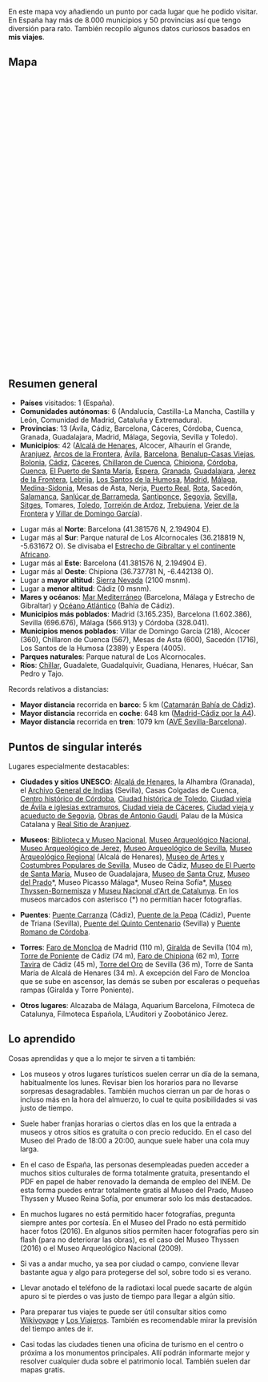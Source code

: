 {{headerleaflet|1=Viajes}}
{{vt|1=vuelta-a-espana/vuelta-a-espana|2=Vuelta a España}}
{{vt|1=viajar-por-carretera|2=Viajar por carretera}}

En este mapa voy añadiendo un punto por cada lugar que he podido visitar. En España hay más de 8.000 municipios y 50 provincias así que tengo diversión para rato. También recopilo algunos datos curiosos basados en '''mis viajes'''.

== Mapa ==

<div id="map" style="float: right;width: 100%;height: 600px;"></div>

<script type="text/javascript">
    // http://leafletjs.com/examples/custom-icons.html
    
    var places = [
        ["Alcalá de Henares", 40.482093, -3.367031], 
        ["Alcocer", 40.471111, -2.609722], 
        ["Alhaurín el Grande", 36.642119, -4.687833], 
        ["Aranjuez", 40.033333, -3.616666], 
        ["Arcos de la Frontera", 36.748294, -5.806313], 
        ["Ávila", 40.65, -4.683333], 
        ["Barcelona", 41.403076, 2.173695], 
        ["Benalup-Casas Viejas", 36.343779, -5.817190], 
        ["Bolonia", 36.090087, -5.774392], 
        ["Cádiz", 36.529824, -6.292721], 
        ["Cáceres", 39.475111, -6.371400], 
        ["Chillaron de Cuenca", 40.10472, -2.22138], 
        ["Chipiona", 36.737781, -6.442138], 
        ["Córdoba", 37.877220, -4.778585], 
        ["Cuenca", 40.071666, -2.135], 
        ["El Puerto de Santa María", 36.598129, -6.223777], 
        ["Espera", 36.866667, -5.8], 
        ["Granada", 37.177050, -3.589184], 
        ["Guadalajara", 40.633056, -3.166667], 
        ["Jerez de la Frontera", 36.690360, -6.147455], 
        ["Lebrija", 36.918861, -6.084326], 
        ["Los Santos de la Humosa", 40.501948, -3.259705], 
        ["Madrid", 40.416957, -3.703478], 
        ["Málaga", 36.721217, -4.414778], 
        ["Medina-Sidonia", 36.457671, -5.927273], 
        ["Mesas de Asta", 36.788874, -6.171564], 
        ["Nerja", 36.772717, -3.880040], 
        ["Puerto Real", 36.529167, -6.191944], 
        ["Rota", 36.622863,-6.359959], 
        ["Sacedón", 40.48222, -2.73166], 
        ["Salamanca", 40.965, -5.663889], 
        ["Sanlúcar de Barrameda", 36.77888, -6.35388], 
        ["Santiponce", 37.444042, -6.045367], 
        ["Segovia", 40.948, -4.1177], 
        ["Sevilla", 37.386128, -5.992103], 
        ["Sierra Nevada", 37.095596, -3.399980], 
        ["Sitges", 41.237124, 1.805857], 
        ["Toledo", 39.8603, -4.0175], 
        ["Tomares", 37.374252, -6.029259], 
        ["Torrejón de Ardoz", 40.45, -3.483056], 
        ["Trebujena", 36.869315, -6.176710], 
        ["Vejer de la Frontera", 36.252572, -5.964009], 
        ["Villar de Domingo García", 40.238333, -2.294166], 
    ];

    var map = L.map('map').setView([40.416957, -3.703478], 6);
    mapLink = 
        '<a href="https://openstreetmap.org">OpenStreetMap</a>';
    L.tileLayer(
        'https://{s}.tile.openstreetmap.org/{z}/{x}/{y}.png', {
        attribution: '&copy; ' + mapLink + ' Contributors',
        maxZoom: 12,
        }).addTo(map);

    for (var i = 0; i < places.length; i++) {
        marker = new L.marker([places[i][1],places[i][2]])
            //.bindPopup('<b>' + places[i][0] + '</b>' + '<br/><img src="' + places[i][3] + '"/ width="200px">')
            .bindPopup('<b>' + places[i][0] + '</b>')
            .addTo(map);
    }
    
    var aveSevBcnPoints = [
        new L.LatLng(37.391710, -5.975296), // Sevilla Santa Justa
        new L.LatLng(37.888387, -4.789574), // Córdoba Central
        new L.LatLng(38.691339, -4.111848), // Puertollano
        new L.LatLng(38.985508, -3.913386), // Ciudad Real Central
        new L.LatLng(40.406962, -3.691414), // Madrid
        new L.LatLng(41.658697, -0.911852), // Zaragoza Delicias
        new L.LatLng(41.620937, 0.633141), // Lleida
        new L.LatLng(41.192036, 1.272467), // Camp Tarragona
        new L.LatLng(41.379238, 2.140412), // Barcelona Sants
    ];
    var aveSevBcnLine = new L.Polyline(aveSevBcnPoints, { color: 'green', weight: 3, opacity: 0.5, smoothFactor: 1 });
    
    aveSevBcnLine.addTo(map);

</script>

{{clear}}

== Resumen general ==

* '''Países''' visitados: 1 (España).
* '''Comunidades autónomas''': 6 (Andalucía, Castilla-La Mancha, Castilla y León, Comunidad de Madrid, Cataluña y Extremadura).
* '''Provincias''': 13 (Ávila, Cádiz, Barcelona, Cáceres, Córdoba, Cuenca, Granada, Guadalajara, Madrid, Málaga, Segovia, Sevilla y Toledo).
* '''Municipios''': 42 ([https://www.flickr.com/photos/emijrp/collections/72157666100001405/ Alcalá de Henares], Alcocer, Alhaurín el Grande, [https://www.flickr.com/photos/emijrp/collections/72157673145473176/ Aranjuez], [https://www.flickr.com/photos/emijrp/collections/72157673847122774/ Arcos de la Frontera], [https://www.flickr.com/photos/emijrp/collections/72157669148531616/ Ávila], [https://www.flickr.com/photos/emijrp/collections/72157634580047584/ Barcelona], [https://www.flickr.com/photos/emijrp/collections/72157677304032884/ Benalup-Casas Viejas],  [https://www.flickr.com/photos/emijrp/collections/72157677589221612/ Bolonia], [https://www.flickr.com/photos/emijrp/collections/72157633642149931/ Cádiz], [https://www.flickr.com/photos/emijrp/sets/72157635695236126/ Cáceres], [https://www.flickr.com/photos/emijrp/sets/72157673592939706/ Chillaron de Cuenca], [https://www.flickr.com/photos/emijrp/sets/72157671659082181 Chipiona], [https://www.flickr.com/photos/emijrp/collections/72157666351052792/ Córdoba], [https://www.flickr.com/photos/emijrp/collections/72157674529445571/ Cuenca], [https://www.flickr.com/photos/emijrp/collections/72157633642136825/ El Puerto de Santa María], [https://www.flickr.com/photos/emijrp/sets/72157633950611807/ Espera], [https://www.flickr.com/photos/emijrp/collections/72157633952224634/ Granada], [https://www.flickr.com/photos/emijrp/collections/72157667313622253/ Guadalajara], [https://www.flickr.com/photos/emijrp/collections/72157678621728781/ Jerez de la Frontera], [https://www.flickr.com/photos/emijrp/sets/72157633950611823/ Lebrija], [https://www.flickr.com/photos/emijrp/sets/72157666455222020 Los Santos de la Humosa], [https://www.flickr.com/photos/emijrp/collections/72157634131100854/ Madrid], [https://www.flickr.com/photos/emijrp/collections/72157633950887134/ Málaga], [https://www.flickr.com/photos/emijrp/collections/72157673976297684/ Medina-Sidonia], Mesas de Asta, Nerja, [https://www.flickr.com/photos/emijrp/collections/72157674540518463/ Puerto Real], [https://www.flickr.com/photos/emijrp/sets/72157669418484293 Rota], Sacedón, [https://www.flickr.com/photos/emijrp/collections/72157678228878046/ Salamanca], [https://www.flickr.com/photos/emijrp/collections/72157676040900922/ Sanlúcar de Barrameda], [https://www.flickr.com/photos/emijrp/albums/72157678253388562 Santiponce],  [https://www.flickr.com/photos/emijrp/collections/72157668823984966/ Segovia], [https://www.flickr.com/photos/emijrp/collections/72157633677997362/ Sevilla], [https://www.flickr.com/photos/emijrp/sets/72157657665293425 Sitges], Tomares, [https://www.flickr.com/photos/emijrp/collections/72157668231760012/ Toledo], [https://www.flickr.com/photos/emijrp/collections/72157673374032966/ Torrejón de Ardoz], [https://www.flickr.com/photos/emijrp/sets/72157633950611813/ Trebujena], [https://www.flickr.com/photos/emijrp/collections/72157677724863064/ Vejer de la Frontera] y [https://www.flickr.com/photos/emijrp/sets/72157670414471934/ Villar de Domingo García]).

* Lugar más al '''Norte''': Barcelona (41.381576 N, 2.194904 E).
* Lugar más al '''Sur''': Parque natural de Los Alcornocales (36.218819 N, -5.631672 O). Se divisaba el [https://www.flickr.com/photos/emijrp/sets/72157635682682494 Estrecho de Gibraltar y el continente Africano].
* Lugar más al '''Este''': Barcelona (41.381576 N, 2.194904 E).
* Lugar más al '''Oeste''': Chipiona (36.737781 N, -6.442138 O).
* Lugar a '''mayor altitud''': [https://www.flickr.com/photos/emijrp/sets/72157635756227563 Sierra Nevada] (2100 msnm).
* Lugar a '''menor altitud''': Cádiz (0 msnm).
* '''Mares y océanos''': [https://www.flickr.com/photos/emijrp/sets/72157635682682454 Mar Mediterráneo] (Barcelona, Málaga y Estrecho de Gibraltar) y [https://www.flickr.com/photos/emijrp/sets/72157635682682424 Océano Atlántico] (Bahía de Cádiz).
* '''Municipios más poblados''': Madrid (3.165.235), Barcelona (1.602.386), Sevilla (696.676), Málaga (566.913) y Córdoba (328.041).
* '''Municipios menos poblados''': Villar de Domingo García (218), Alcocer (360), Chillaron de Cuenca (567), Mesas de Asta (600), Sacedón (1716), Los Santos de la Humosa (2389) y Espera (4005).
* '''Parques naturales''': Parque natural de Los Alcornocales.
* '''Ríos''': [https://www.flickr.com/photos/emijrp/sets/72157646249161304 Chillar], Guadalete, Guadalquivir, Guadiana, Henares, Huécar, San Pedro y Tajo.

Records relativos a distancias:

<!--* '''Mayor distancia''' recorrida '''a pie''': 0 km-->
* '''Mayor distancia''' recorrida en '''barco''': 5 km ([https://www.flickr.com/search/?user_id=96396586%40N07&sort=date-taken-desc&text=catamaran&view_all=1 Catamarán Bahía de Cádiz]).
* '''Mayor distancia''' recorrida en '''coche''': 648 km ([https://www.flickr.com/photos/emijrp/sets/72157666413017526 Madrid-Cádiz por la A4]).
* '''Mayor distancia''' recorrida en '''tren''': 1079 km ([https://www.flickr.com/photos/emijrp/sets/72157634580849470 AVE Sevilla-Barcelona]).
<!--* '''Mayor distancia''' recorrida en '''avión''': 0 km-->

<!--
Clima y meteorología:
* '''Mayor temperatura''':
* '''Menor temperatura''':
* '''Mayor marea''': marea grande Cádiz
-->

== Puntos de singular interés ==

Lugares especialmente destacables:

* '''Ciudades y sitios UNESCO''': [https://www.flickr.com/photos/emijrp/collections/72157666100001405/ Alcalá de Henares],  la Alhambra (Granada),  el [https://www.flickr.com/photos/emijrp/sets/72157634357633140 Archivo General de Indias] (Sevilla), Casas Colgadas de Cuenca,  [https://www.flickr.com/photos/emijrp/sets/72157664195542144/ Centro histórico de Córdoba], [https://www.flickr.com/photos/emijrp/collections/72157668231760012/ Ciudad histórica de Toledo],  [https://www.flickr.com/photos/emijrp/sets/72157668802519852/ Ciudad vieja de Ávila e iglesias extramuros],  [https://www.flickr.com/photos/emijrp/sets/72157635695236126/ Ciudad vieja de Cáceres],  [https://www.flickr.com/photos/emijrp/sets/72157666349527594 Ciudad vieja y acueducto de Segovia],  [https://www.flickr.com/photos/emijrp/sets/72157635972571646 Obras de Antonio Gaudí],  Palau de la Música Catalana y [https://www.flickr.com/photos/emijrp/collections/72157673145473176/ Real Sitio de Aranjuez].

* '''Museos''': [https://www.flickr.com/photos/emijrp/sets/72157634131283036 Biblioteca y Museo Nacional],  [https://www.flickr.com/photos/emijrp/sets/72157634133013063 Museo Arqueológico Nacional], [https://www.flickr.com/photos/emijrp/albums/72157679248016010 Museo Arqueológico de Jerez],  [https://www.flickr.com/photos/emijrp/sets/72157635852744953 Museo Arqueológico de Sevilla],  [https://www.flickr.com/photos/emijrp/sets/72157665925760211 Museo Arqueológico Regional] (Alcalá de Henares),  [https://www.flickr.com/photos/emijrp/sets/72157635852753055 Museo de Artes y Costumbres Populares de Sevilla],  Museo de Cádiz,  [https://www.flickr.com/photos/emijrp/sets/72157633642770761 Museo de El Puerto de Santa María],  Museo de Guadalajara,  [https://www.flickr.com/photos/emijrp/sets/72157668264344651 Museo de Santa Cruz],  [https://www.flickr.com/photos/emijrp/sets/72157665373005181 Museo del Prado]*,  Museo Picasso Málaga*,  Museo Reina Sofía*,  [https://www.flickr.com/photos/emijrp/sets/72157666029468026 Museo Thyssen-Bornemisza] y  [https://www.flickr.com/photos/emijrp/sets/72157657439606391 Museu Nacional d'Art de Catalunya]. En los museos marcados con asterisco (*) no permitían hacer fotografías.

* '''Puentes''': [https://www.flickr.com/photos/emijrp/sets/72157635755630674 Puente Carranza] (Cádiz),  [https://www.flickr.com/photos/emijrp/sets/72157634164427324 Puente de la Pepa] (Cádiz),  Puente de Triana (Sevilla),  [https://www.flickr.com/photos/emijrp/sets/72157635695236086 Puente del Quinto Centenario] (Sevilla) y  [https://www.flickr.com/photos/emijrp/sets/72157665955395330 Puente Romano de Córdoba].

* '''Torres''': [https://www.flickr.com/photos/emijrp/sets/72157666180503792 Faro de Moncloa] de Madrid (110 m),  [https://www.flickr.com/photos/emijrp/sets/72157635855046793 Giralda] de Sevilla (104 m),  [https://www.flickr.com/photos/emijrp/sets/72157633946286318 Torre de Poniente] de Cádiz (74 m),  [https://www.flickr.com/search/?sort=date-taken-desc&safe_search=1&tags=farodechipiona&user_id=96396586%40N07&view_all=1 Faro de Chipiona] (62 m), [https://www.flickr.com/photos/emijrp/sets/72157657380041735 Torre Tavira] de Cádiz (45 m),  [https://www.flickr.com/photos/emijrp/sets/72157635853520373 Torre del Oro] de Sevilla (36 m),  Torre de Santa María de Alcalá de Henares (34 m). A excepción del Faro de Moncloa que se sube en ascensor, las demás se suben por escaleras o pequeñas rampas (Giralda y Torre Poniente).

* '''Otros lugares''': Alcazaba de Málaga, Aquarium Barcelona, Filmoteca de Catalunya, Filmoteca Española, L'Auditori y Zoobotánico Jerez.

<!-- bibliotecas y num volumenes -->

<!--
Otras experiencias a destacar, por ejemplo animales que he visto (básicamente en zoológicos y aquariums) y obras de arte contempladas en museos:

* '''Aquarium Barcelona''': 

* '''Museo del Prado'''
** '''Diego de Velázquez''': ''El triunfo de Baco'', ''La rendición de Breda'', ''Las Meninas''.
** '''El Bosco''': ''El jardín de las delicias''.
** '''Francisco de Goya''': ''Las majas'', ''Los fusilamientos del 3 de mayo'', las pinturas negras (''Saturno devorando a su hijo'', ''Riña a garrotazos'').
** '''Patinir''': ''El paso de la laguna Estigia''.
** '''Otros''': ''El Cardenal'' (Rafael), ''El triunfo de la muerte'' (Brueghel), ''Las tres Gracias'' (Rubens).

* '''Museo Thyssen-Bornemisza'''
** ...

* '''Museo Reina Sofía'''
** ...

* '''Zoobotánico Jerez''': cebras, elefante, jirafas.

-->

== Lo aprendido ==

Cosas aprendidas y que a lo mejor te sirven a ti también:

* Los museos y otros lugares turísticos suelen cerrar un día de la semana, habitualmente los lunes. Revisar bien los horarios para no llevarse sorpresas desagradables. También muchos cierran un par de horas o incluso más en la hora del almuerzo, lo cual te quita posibilidades si vas justo de tiempo.

* Suele haber franjas horarias o ciertos días en los que la entrada a museos y otros sitios es gratuita o con precio reducido. En el caso del Museo del Prado de 18:00 a 20:00, aunque suele haber una cola muy larga.
    
* En el caso de España, las personas desempleadas pueden acceder a muchos sitios culturales de forma totalmente gratuita, presentando el PDF en papel de haber renovado la demanda de empleo del INEM. De esta forma puedes entrar totalmente gratis al Museo del Prado, Museo Thyssen y Museo Reina Sofía, por enumerar solo los más destacados.
    
* En muchos lugares no está permitido hacer fotografías, pregunta siempre antes por cortesía. En el Museo del Prado no está permitido hacer fotos (2016). En algunos sitios permiten hacer fotografías pero sin flash (para no deteriorar las obras), es el caso del Museo Thyssen (2016) o el Museo Arqueológico Nacional (2009).
    
* Si vas a andar mucho, ya sea por ciudad o campo, conviene llevar bastante agua y algo para protegerse del sol, sobre todo si es verano.
    
* Llevar anotado el teléfono de la radiotaxi local puede sacarte de algún apuro si te pierdes o vas justo de tiempo para llegar a algún sitio.
    
* Para preparar tus viajes te puede ser útil consultar sitios como [https://es.wikivoyage.org Wikivoyage] y [http://www.losviajeros.com/foros.php Los Viajeros]. También es recomendable mirar la previsión del tiempo antes de ir.
    
* Casi todas las ciudades tienen una oficina de turismo en el centro o próxima a los monumentos principales. Allí podrán informarte mejor y resolver cualquier duda sobre el patrimonio local. También suelen dar mapas gratis.

<!--

De Andalucía me faltn las provincias de Huelva, Jaén y Almería.

* Dentro de España es fácil moverse si se está en zonas del centro, como Madrid
* El autobus es más barato que el tren
* Desde Madrid puede visitarse de interés que me falte: Salamanca, Burgos
* Islas: Las Canarias
* Volcanes: Las Canarias
* Desiertos: Almería
* Bosques: 

Ideas de excursiones desde Madrid http://www.losviajeros.com/Blogs.php?b=7196

* Lo más cercano es Portugal o Francia. También Andorra aunque no es Schengen.
* A partir de esos dos, lo próximo es Alemania, Suiza, Italia.
* Después Polonia, Rep. Checa, Hungría, Ucrania, Grecia.
* Después Rusia, Turquía.

Fuera ya de Europa... lo iré mirando...

-->

{{footer}}
